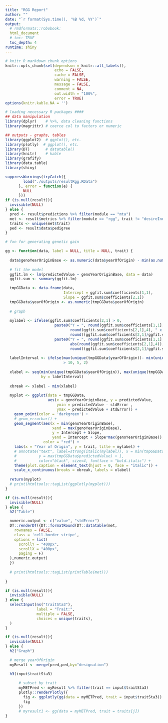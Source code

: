 ```yaml
---
title: "RGG Report"
author: ""
date: "`r format(Sys.time(), '%B %d, %Y')`"
output: 
  # rmdformats::robobook:
  html_document
  # toc: TRUE
  toc_depth: 4
runtime: shiny
---
```


```r

# knitr R markdown chunk options
knitr::opts_chunk$set(dependson = knitr::all_labels(),
                      echo = FALSE,
                      cache = FALSE,
                      warning = FALSE,
                      message = FALSE,
                      comment = NA,
                      out.width = "100%",
                      error = TRUE)
options(knitr.kable.NA = '')

# loading necessary R packages ####
## data manipulation
library(dplyr)    # %>%, data cleaning functions
library(magrittr) # coerce col to factors or numeric

## outputs - graphs, tables
library(ggplot2)  # ggplot(), etc.
library(plotly)  # ggplot(), etc.
library(DT)       # datatable()
library(knitr)    # kable
library(grafify)
library(data.table)
library(shiny)
```
<!-- END of setup chunk -->

```r
suppressWarnings(tryCatch({
        load("./outputs/resultRgg.RData")
      }, error = function(e) {
        NULL
      }))
if (is.null(result)){
  invisible(NULL)
} else {
  pred <- result$predictions %>% filter(module == "mta")
  met <- result$metrics %>% filter(module == "rgg", trait != "desireIndex")
  traits <- unique(met$trait)
  ped <- result$data$pedigree
}
```


```r

# fxn for generating genetic gain

gg <- function(data, label = NULL, title = NULL, trait) {
  
  data$genoYearOriginBase <- as.numeric(data$yearOfOrigin) - min(as.numeric(data$yearOfOrigin))
  
  # fit the model
  ggfit.lm <- lm(predictedValue ~ genoYearOriginBase, data = data)
  ggfit.sum <- summary(ggfit.lm)

  tmpGGData <- data.frame(data, 
                          Intercept = ggfit.sum$coefficients[1,1], 
                          Slope = ggfit.sum$coefficients[2,1])
  tmpGGData$yearOfOrigin <- as.numeric(tmpGGData$yearOfOrigin)
  
  # graph
  
  mylabel <- ifelse(ggfit.sum$coefficients[2,1] > 0, 
                      paste0("Y = ", round(ggfit.sum$coefficients[1,1],4), " + ",
                             round(ggfit.sum$coefficients[2,1],4), " x Year, ", 
                             round((ggfit.sum$coefficients[2,1]/ggfit.sum$coefficients[1,1])*100,2),"% Gain"),
                      paste0("Y = ", round(ggfit.sum$coefficients[1,1],6), " - ",  
                             abs(round(ggfit.sum$coefficients[2,1],4)), " x Year, ", 
                             round((ggfit.sum$coefficients[2,1]/ggfit.sum$coefficients[1,1])*100,2),"% Gain"))
  
  labelInterval <- ifelse(max(unique(tmpGGData$yearOfOrigin))- min(unique(tmpGGData$yearOfOrigin)) 
                          > 10, 5, 2)
  
  xlabel <- seq(min(unique(tmpGGData$yearOfOrigin)), max(unique(tmpGGData$yearOfOrigin)), 
                by = labelInterval)
  
  xbreak <- xlabel - min(xlabel)
  
  myplot <- ggplot(data = tmpGGData,
                   aes(x = genoYearOriginBase, y = predictedValue,
                       ymin = predictedValue - stdError ,
                       ymax = predictedValue + stdError)) +
    geom_point(color = 'darkgreen') +
    # geom_errorbar() +
    geom_segment(aes(x = min(genoYearOriginBase),
                     xend = max(genoYearOriginBase),
                     y = Intercept + Slope,
                     yend = Intercept + Slope*max(genoYearOriginBase)),
                 color = "red") +
    labs(x = "Year of Origin", y = trait, title = mylabel) + 
    # annotate("text", label=strong(italic(mylabel)), x = min(tmpGGData$genoYearOriginBase) + 1, 
    #          y = max(tmpGGData$predictedValue) + 1,
    #          color="black", size=4, fontface = "bold.italic") +
    theme(plot.caption = element_text(hjust = 0, face = "italic")) +
    scale_x_continuous(breaks = xbreak, labels = xlabel)
  
  return(myplot)
  # print(htmltools::tagList(ggplotly(myplot)))
}

```

```r
if (is.null(result)){
  invisible(NULL)
} else {
  h2("Table")

  numeric.output <- c("value", "stdError")
  DT::renderDT({DT::formatRound(DT::datatable(met,
    rownames = FALSE,
    class = 'cell-border stripe',
    options = list(
      scrollY = "400px",
      scrollX = "400px",
      paging = F)
  ),numeric.output)
  })
  
  # print(htmltools::tagList(printTable(met)))
  
}

```

```r
if (is.null(result)){
  invisible(NULL)
} else {
  selectInput(ns("traitSta3"), 
              label = "Trait:", 
              multiple = FALSE,
              choices = unique(traits), 
  )
}

```

```r
if (is.null(result)){
  invisible(NULL)
} else {
  h2("Graph")

  # merge yearOfOrigin
  myResult <- merge(pred,ped,by="designation")

  h3(input$traitSta3)
      
      # subset by trait
      myMETPred <- myResult %>% filter(trait == input$traitSta3)
      plotly::renderPlotly({
        fig <- ggplotly(gg(data = myMETPred, trait = input$traitSta3))
        fig
      })
      # myresult1 <- gg(data = myMETPred, trait = traits[j])
}
  
```
